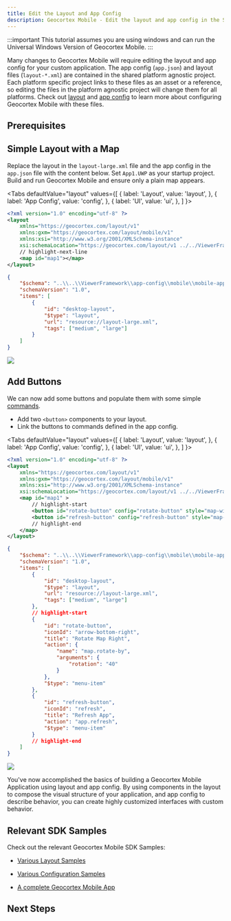 ```yaml
---
title: Edit the Layout and App Config
description: Geocortex Mobile - Edit the layout and app config in the SDK Quickstart
---
```



:::important
This tutorial assumes you are using windows and can run the Universal Windows Version of Geocortex Mobile.
:::

Many changes to Geocortex Mobile will require editing the layout and app config for your custom application. The app config (`app.json`) and layout files (`layout-*.xml`) are contained in the shared platform agnostic project. Each platform specific project links to these files as an asset or a reference, so editing the files in the platform agnostic project will change them for all platforms. Check out [layout](configuration-layout-getting-started.mdx) and [app config](configuration-app-config-getting-started.mdx) to learn more about configuring Geocortex Mobile with these files.

## Prerequisites

<QuickstartPrereqsSnippet />

## Simple Layout with a Map

Replace the layout in the `layout-large.xml` file and the app config in the `app.json` file with the content below.
Set `App1.UWP` as your startup project. Build and run Geocortex Mobile and ensure only a plain map appears.

<Tabs
  defaultValue="layout"
  values={[
    { label: 'Layout', value: 'layout', },
    { label: 'App Config', value: 'config', },
    { label: 'UI', value: 'ui', },
  ]
}>
<TabItem value="layout">

```xml title="App1/App1/layout-large.xml"
<?xml version="1.0" encoding="utf-8" ?>
<layout
    xmlns="https://geocortex.com/layout/v1"
    xmlns:gxm="https://geocortex.com/layout/mobile/v1"
    xmlns:xsi="http://www.w3.org/2001/XMLSchema-instance"
    xsi:schemaLocation="https://geocortex.com/layout/v1 ../../ViewerFramework/layout/layout-mobile.xsd">
    // highlight-next-line
	<map id="map1"></map>
</layout>
```

</TabItem>
<TabItem value="config">

```json title="App1/App1/app.json"
{
    "$schema": "..\\..\\ViewerFramework\\app-config\\mobile\\mobile-app-config.schema.json",
    "schemaVersion": "1.0",
    "items": [
        {
            "id": "desktop-layout",
            "$type": "layout",
            "url": "resource://layout-large.xml",
            "tags": ["medium", "large"]
        }
    ]
}
```

</TabItem>
<TabItem value="ui">
<img src={useBaseUrl("img/mobile-sdk-basic-layout-config.png")}/>
</TabItem>
</Tabs>

## Add Buttons

We can now add some buttons and populate them with some simple [commands](configuration-commands-operations.mdx).

-   Add two `<button>` components to your layout.
-   Link the buttons to commands defined in the app config.

<Tabs
  defaultValue="layout"
  values={[
    { label: 'Layout', value: 'layout', },
    { label: 'App Config', value: 'config', },
    { label: 'UI', value: 'ui', },
  ]
}>
<TabItem value="layout">

```xml title="App1/App1/layout-large.xml"
<?xml version="1.0" encoding="utf-8" ?>
<layout
    xmlns="https://geocortex.com/layout/v1"
    xmlns:gxm="https://geocortex.com/layout/mobile/v1"
    xmlns:xsi="http://www.w3.org/2001/XMLSchema-instance"
    xsi:schemaLocation="https://geocortex.com/layout/v1 ../../ViewerFramework/layout/layout-mobile.xsd">
	<map id="map1" >
        // highlight-start
		<button id="rotate-button" config="rotate-button" style="map-widget" show-title="true" margin="0.3" slot="top-right"/>
		<button id="refresh-button" config="refresh-button" style="map-widget" show-title="true" margin="0.3" slot="top-left"/>
        // highlight-end
	</map>
</layout>

```

</TabItem>
<TabItem value="config">

```json title="App1/App1/app.json"
{
    "$schema": "..\\..\\ViewerFramework\\app-config\\mobile\\mobile-app-config.schema.json",
    "schemaVersion": "1.0",
    "items": [
        {
            "id": "desktop-layout",
            "$type": "layout",
            "url": "resource://layout-large.xml",
            "tags": ["medium", "large"]
        },
        // highlight-start
        {
            "id": "rotate-button",
            "iconId": "arrow-bottom-right",
            "title": "Rotate Map Right",
            "action": {
                "name": "map.rotate-by",
                "arguments": {
                    "rotation": "40"
                }
            },
            "$type": "menu-item"
        },
        {
            "id": "refresh-button",
            "iconId": "refresh",
            "title": "Refresh App",
            "action": "app.refresh",
            "$type": "menu-item"
        }
        // highlight-end
    ]
}
```

</TabItem>
<TabItem value="ui">
<img src={useBaseUrl("img/mobile-sdk-layout-config-buttons.png")}/>
</TabItem>
</Tabs>

You've now accomplished the basics of building a Geocortex Mobile Application using layout and app config. By using components in the layout to compose the visual structure of your application, and app config to describe behavior, you can create highly customized interfaces with custom behavior.

## Relevant SDK Samples

Check out the relevant Geocortex Mobile SDK Samples:

-   [Various Layout Samples](https://github.com/geocortex/vertigis-mobile-samples/tree/master/Geocortex.Mobile.Samples/Geocortex.Mobile.Samples/Samples/Layout)

-   [Various Configuration Samples](https://github.com/geocortex/vertigis-mobile-samples/tree/master/Geocortex.Mobile.Samples/Geocortex.Mobile.Samples/Samples/AppConfiguration)

-   [A complete Geocortex Mobile App](https://github.com/geocortex/vertigis-mobile-samples/tree/master/Geocortex.Mobile.Samples/Geocortex.Mobile.Samples/Samples/App/GeocortexMobileViewer)

## Next Steps

<UseCaseContainer>
    <UseCaseCard
        title="Create a Custom Component"
        description="Learn how to create a custom component with the SDK"
        link="sdk-create-component"
    />
    <UseCaseCard
        title="Deploy your Custom Layout and App Config"
        description="Deploy your custom layout and app config to a Geocortex Mobile Application"
        link="sdk-deployment#deploying-app-config-and-layout"
    />
    <UseCaseCard
        title="Learn More About Layout and App Config"
        description="Check out the concepts to learn more about the layout and app config"
        link="key-concepts"
    />
    <UseCaseCard
        title="Explore the Use Cases"
        description="Check out the the various tutorials on configuring and extending Geocortex Mobile"
        link="overview#start-with-your-use-case"
    />
</UseCaseContainer>
